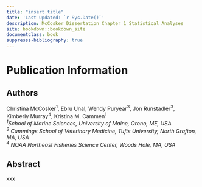 ```yaml
--- 
title: "insert title"
date: 'Last Updated: `r Sys.Date()`'
description: McCosker Dissertation Chapter 1 Statistical Analyses
site: bookdown::bookdown_site
documentclass: book
suppresss-bibliography: true
---
```


# Publication Information

## Authors 
Christina McCosker^1^, Ebru Unal, Wendy Puryear^3^, Jon Runstadler^3^, Kimberly Murray^4^, Kristina M. Cammen^1^  
*^1^School of Marine Sciences, University of Maine, Orono, ME, USA*  
*^3^ Cummings School of Veterinary Medicine, Tufts University, North Grafton, MA, USA*  
*^4^ NOAA Northeast Fisheries Science Center, Woods Hole, MA, USA*  

## Abstract
xxx

